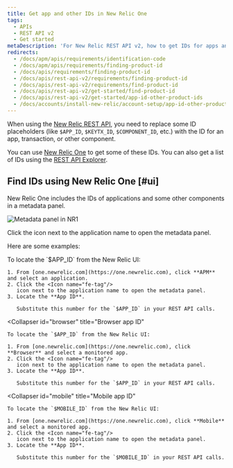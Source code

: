 ```yaml
---
title: Get app and other IDs in New Relic One
tags:
  - APIs
  - REST API v2
  - Get started
metaDescription: 'For New Relic REST API v2, how to get IDs for apps and other New Relic-identified components.'
redirects:
  - /docs/apm/apis/requirements/identification-code
  - /docs/apm/apis/requirements/finding-product-id
  - /docs/apis/requirements/finding-product-id
  - /docs/apis/rest-api-v2/requirements/finding-product-id
  - /docs/apis/rest-api-v2/requirements/find-product-id
  - /docs/apis/rest-api-v2/get-started/find-product-id
  - /docs/apis/rest-api-v2/get-started/app-id-other-product-ids
  - /docs/accounts/install-new-relic/account-setup/app-id-other-product-ids
---
```



When using the [New Relic REST API](/docs/apis/rest-api-v2/getting-started/introduction-new-relic-rest-api-v2), you need to replace some ID placeholders (like `$APP_ID`, `$KEYTX_ID`, `$COMPONENT_ID`, etc.) with the ID for an app, transaction, or other component.

You can use [New Relic One](/docs/new-relic-one/use-new-relic-one/get-started/introduction-new-relic-one) to get some of these IDs. You can also get a list of IDs using the [REST API Explorer](/docs/apis/rest-api-v2/get-started/list-application-id-host-id-instance-id).

## Find IDs using New Relic One [#ui]

New Relic One includes the IDs of applications and some other components in a metadata panel.

<img
  title="Metadata panel in NR1"
  alt="Metadata panel in NR1"
  src={img0MetadataPanelInNr1}
/>

<figcaption>
  Click the <Icon name="fe-info"/>
  icon next to the application name to open the metadata panel.
</figcaption>

Here are some examples:

<CollapserGroup>
  <Collapser
    id="apm"
    title="APM: App ID"
  >
    To locate the `$APP_ID` from the New Relic UI:

    1. From [one.newrelic.com](https://one.newrelic.com), click **APM** and select an application.
    2. Click the <Icon name="fe-tag"/>
       icon next to the application name to open the metadata panel.
    3. Locate the **App ID**.

       Substitute this number for the `$APP_ID` in your REST API calls.
  </Collapser>

  <Collapser
    id="browser"
    title="Browser app ID"
  >
    To locate the `$APP_ID` from the New Relic UI:

    1. From [one.newrelic.com](https://one.newrelic.com), click **Browser** and select a monitored app.
    2. Click the <Icon name="fe-tag"/>
       icon next to the application name to open the metadata panel.
    3. Locate the **App ID**.

       Substitute this number for the `$APP_ID` in your REST API calls.
  </Collapser>

  <Collapser
    id="mobile"
    title="Mobile app ID"
  >
    To locate the `$MOBILE_ID` from the New Relic UI:

    1. From [one.newrelic.com](https://one.newrelic.com), click **Mobile** and select a monitored app.
    2. Click the <Icon name="fe-tag"/>
       icon next to the application name to open the metadata panel.
    3. Locate the **App ID**.

       Substitute this number for the `$MOBILE_ID` in your REST API calls.
  </Collapser>
</CollapserGroup>
